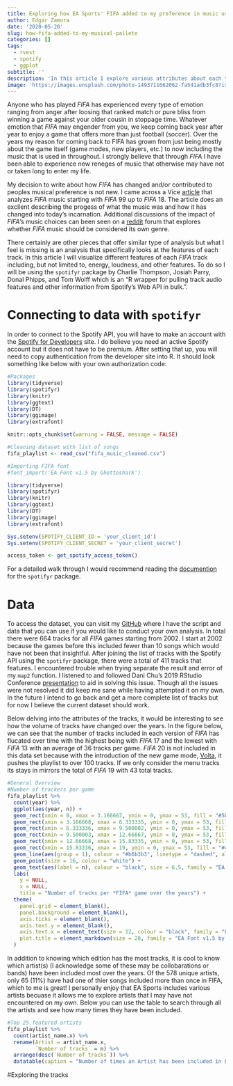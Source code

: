 ```yaml
---
title: Exploring how EA Sports' FIFA added to my preference in music using the spotifyr package in R
author: Edgar Zamora
date: '2020-05-20'
slug: how-fifa-added-to-my-musical-pallete
categories: []
tags:
  - rvest
  - spotify
  - ggplot
subtitle: ''
description: 'In this article I explore various attributes about each track from the FIFA video game using the spotifyr package in R'
image: 'https://images.unsplash.com/photo-1493711662062-fa541adb3fc8?ixlib=rb-1.2.1&ixid=eyJhcHBfaWQiOjEyMDd9&auto=format&fit=crop&w=750&q=80'
---
```


Anyone who has played *FIFA* has experienced every type of emotion ranging from anger after loosing that ranked match or pure bliss from winning a game against your older cousin in stoppage time. Whatever emotion that *FIFA* may engender from you, we keep coming back year after year to enjoy a game that offers more than just football (soccer). Over the years my reason for coming back to FIFA has grown from just being mostly about the game itself (game modes, new players, etc.) to now including the music that is used in throughout. I strongly believe that through *FIFA* I have been able to experience new reneges of music that otherwise may have not or taken long to enter my life.

My decision to write about how *FIFA* has changed and/or contributed to peoples musical preference is not new. I came across a Vice [article](https://www.vice.com/en_us/article/9k3jga/how-fifa-games-changed-our-tastes-in-music) that analyzes *FIFA* music starting with *FIFA* 99 up to *FIFA* 18. The article does an excllent describing the progess of what the music was and how it has changed into today's incarnation. Additional discussions of the impact of *FIFA*'s music choices can been seen on a [reddit](https://www.reddit.com/r/FIFA/comments/7nnx6f/fifa_music_should_be_considered_its_own_genre/) forum that explores whether *FIFA* music should be considered its own genre. 

There certainly are other pieces that offer similar type of analysis but what I feel is missing is an analysis that specifically looks at the features of each track. In this article I will visualize different features of each *FIFA* track including, but not limited to, energy, loudness, and other features. To do so I will be using the `spotifyr` package by Charlie Thompson, Josiah Parry, Donal Phipps, and Tom Wolff which is an "R wrapper for pulling track audio features and other information from Spotify’s Web API in bulk.". 


# Connecting to data with `spotifyr`

In order to connect to the Spotify API, you will have to make an account with the [Spotify for Developers](https://developer.spotify.com/dashboard/) site. I do believe you need an active Spotify account but it does not have to be premium. After setting that up, you will need to copy authentication from the developer site into R. It should look something like below with your own authorization code:

```r
#Packages
library(tidyverse)
library(spotifyr)
library(knitr)
library(ggtext)
library(DT)
library(ggimage)
library(extrafont)

knitr::opts_chunk$set(warning = FALSE, message = FALSE)

#Cleaning dataset with list of songs
fifa_playlist <- read_csv("fifa_music_cleaned.csv")

#Importing FIFA font
#font_import('EA Font v1.5 by Ghettoshark')

```


```r
library(tidyverse)
library(spotifyr)
library(knitr)
library(ggtext)
library(DT)
library(ggimage)
library(extrafont)

Sys.setenv(SPOTIFY_CLIENT_ID = 'your_client_id')
Sys.setenv(SPOTIFY_CLIENT_SECRET = 'your_client_secret')

access_token <- get_spotify_access_token()
```

For a detailed walk through I would recommend reading the [documention](https://www.rcharlie.com/spotifyr/) for the `spotifyr` package. 

# Data

To access the dataset, you can visit my [GitHub](https://github.com/Edgar-Zamora/Edgar-Zamora.github.io/tree/master/content/post/fifa_music) where I have the script and data that you can use if you would like to conduct your own analysis. In total there were 664 tracks for all *FIFA* games starting from 2002. I start at 2002 because the games before this included fewer than 10 songs which would have not been that insightful. After joining the list of tracks with the Spotify API using the `spotifyr` package, there were a total of 411 tracks that features. I encountered trouble when trying separate the result and error of my `map2` function. I listened to and followed Dani Chu's 2019 RStudio Conference [presentation](https://docs.google.com/presentation/d/1P9iT_TQUoxxCyvkfCLe5Y-9xBWpHh7btlP2mQ3XyNOM/edit#slide=id.g54c124210e_0_0) to aid in solving this issue. Though all the issues were not resolved it did keep me sane while having attempted it on my own. In the future I intend to go back and get a more complete list of tracks but for now I believe the current dataset should work.


Below delving into the attributes of the tracks, it would be interesting to see how the volume of tracks have changed over the years. In the figure below, we can see that the number of tracks included in each version of *FIFA* has flucated over time with the highest being with *FIFA* 17 and the lowest with *FIFA* 13 with an average of 36 tracks per game. *FIFA* 20 is not included in this data set because with the introduction of the new game mode, [Volta](https://www.goal.com/en-us/news/fifa-20-volta-what-is-the-new-5-a-side-mode-how-is-it/13tbwqka87rab12rw9noitdpzt), it pushes the playlist to over 100 tracks. If we only consider the menu tracks its stays in mirrors the total of *FIFA* 19 with 43 total tracks.

```r
#General Overview
#Number of trackers per game
fifa_playlist %>% 
  count(year) %>% 
  ggplot(aes(year, n)) +
  geom_rect(xmin = 0, xmax = 3.166667, ymin = 0, ymax = 53, fill = "#5b8b32", alpha = .1) +
  geom_rect(xmin = 3.166668, xmax = 6.333335, ymin = 0, ymax = 53, fill = "#4a6f28", alpha = .1) +
  geom_rect(xmin = 6.333336, xmax = 9.500002, ymin = 0, ymax = 53, fill = "#5b8b32", alpha = .1) +
  geom_rect(xmin = 9.500003, xmax = 12.66667, ymin = 0, ymax = 53, fill = "#4a6f28", alpha = .1) +
  geom_rect(xmin = 12.66668, xmax = 15.83335, ymin = 0, ymax = 53, fill = "#5b8b32", alpha = .1) +
  geom_rect(xmin = 15.83336, xmax = 19, ymin = 0, ymax = 53, fill = "#4a6f28", alpha = .1) +
  geom_line(aes(group = 1), colour = "#b6b3b3", linetype = "dashed", alpha =  .4) +
  geom_point(size = 16, colour = "white") +
  geom_text(aes(label = n), colour = "black", size = 6.5, family = "EA Font v1.5 by Ghettoshark") +
  labs(
    y = NULL,
    x = NULL,
    title = "Number of tracks per *FIFA* game over the years") +
  theme(
    panel.grid = element_blank(),
    panel.background = element_blank(),
    axis.ticks = element_blank(),
    axis.text.y = element_blank(),
    axis.text.x = element_text(size = 12, colour = "black", family = "EA Font v1.5 by Ghettoshark"),
    plot.title = element_markdown(size = 28, family = "EA Font v1.5 by Ghettoshark", face = "plain")
  )
```


In addition to knowing which edition has the most tracks, it is cool to know which artist(s) (I acknowledge some of these may be collobarations or bands) have been included most over the years. Of the 578 unique artists, only 65 (11%) have had one of thier songs included more than once in FIFA, which to me is great! I personally enjoy that EA Sports includes various artists becuase it allows me to explore artists that I may have not encountered on my own. Below you can use the table to search through all the artists and see how many times they have been included.

```r
#Top 25 featured artists
fifa_playlist %>% 
  count(artist_name.x) %>%
  rename(Artist = artist_name.x,
         `Number of tracks` = n) %>% 
  arrange(desc(`Number of tracks`)) %>% 
  datatable(caption = "Number of times an Artist has been included in FIFA")
```

#Exploring the tracks

```r

```







